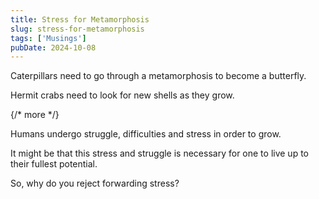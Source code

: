 ```yaml
---
title: Stress for Metamorphosis
slug: stress-for-metamorphosis
tags: ['Musings']
pubDate: 2024-10-08
---
```


Caterpillars need to go through a metamorphosis to become a butterfly.

Hermit crabs need to look for new shells as they grow.

{/* more */}

Humans undergo struggle, difficulties and stress in order to grow.

It might be that this stress and struggle is necessary for one to live up to their fullest potential.

So, why do you reject forwarding stress?
